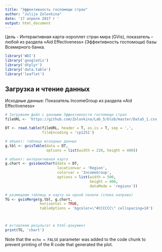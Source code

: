 ---
title: "Эффективность госпомощи стран"
author: "Julija Zolovkina"
date: '17 апреля 2017 г '
output: html_document
---



Цель - Интерактивная карта-хороплет стран мира (GVis), показатель – любой из раздела «Aid Effectiveness» (Эффективность госпомощи) базы Всемирного банка.

```{r Пакеты, warning = F, message = F}
library('WDI')
library('googleVis')
library('dtplyr')
library('data.table')
library('leaflet')
```

## Загрузка и чтение данных

Исходные данные: Показатель IncomeGroup из раздела «Aid Effectiveness»

```{r Загрузка данных, warning = F, message = F}
# Загружаем файл с данными Эффективности госпомощи стран
fileURL <- 'https://github.com/Zolovkina/Lab_5/blob/master/Data5_1.csv'

DT <- read.table(fileURL, header = T, as.is = T, sep = ',', 
                 fileEncoding = 'cp1251')

# объект: таблица исходных данных
g.tbl <- gvisTable(data = DT, 
                   options = list(width = 220, height = 400))

# объект: интерактивная карта
g.chart <- gvisGeoChart(data = DT, 
                        locationvar = 'Region', 
                        colorvar = 'IncomeGroup', 
                        options = list(width = 500, 
                                       height = 400, 
                                       dataMode = 'regions'))

# размещаем таблицу и карту на одной панели (слева направо)
TG <- gvisMerge(g.tbl, g.chart, 
                horizontal = TRUE, 
                tableOptions = 'bgcolor=\"#CCCCCC\" cellspacing=10')



# вставляем результат в html-документ
print(TG, 'chart')
```

Note that the `echo = FALSE` parameter was added to the code chunk to prevent printing of the R code that generated the plot.
